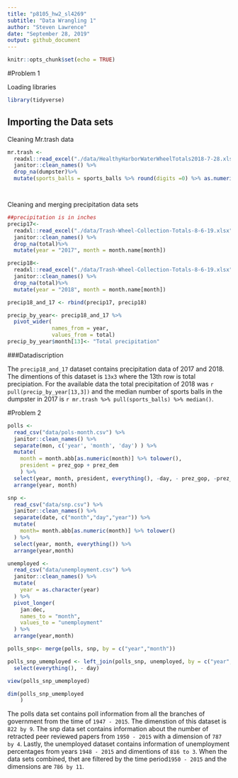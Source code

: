 ```yaml
---
title: "p8105_hw2_sl4269"
subtitle: "Data Wrangling 1"
author: "Steven Lawrence"
date: "September 28, 2019"
output: github_document
---
```


```r
knitr::opts_chunk$set(echo = TRUE)
```

#Problem 1

Loading libraries

```r
library(tidyverse)
```


## Importing the Data sets

Cleaning Mr.trash data

```r
mr.trash <-
  readxl::read_excel("./data/HealthyHarborWaterWheelTotals2018-7-28.xlsx", na = "", trim_ws = T, skip = 1, sheet = 1) %>% 
  janitor::clean_names() %>% 
  drop_na(dumpster)%>%
  mutate(sports_balls = sports_balls %>% round(digits =0) %>% as.numeric())




```

Cleaning and merging precipitation data sets

```r

##precipitation is in inches
precip17<- 
  readxl::read_excel("./data/Trash-Wheel-Collection-Totals-8-6-19.xlsx", na= "", trim_ws = T, skip = 1, sheet = 6) %>% 
  janitor::clean_names() %>% 
  drop_na(total)%>%
  mutate(year = "2017", month = month.name[month])

precip18<- 
  readxl::read_excel("./data/Trash-Wheel-Collection-Totals-8-6-19.xlsx", na= "", trim_ws = T, skip = 1, sheet = 5) %>% 
  janitor::clean_names() %>% 
  drop_na(total)%>%
  mutate(year = "2018", month = month.name[month])

precip18_and_17 <- rbind(precip17, precip18)

precip_by_year<- precip18_and_17 %>% 
  pivot_wider(
              names_from = year,
              values_from = total)
precip_by_year$month[13]<- "Total precipitation"

```

###Datadiscription

The `precip18_and_17` dataset contains precipitation data of 2017 and 2018. The dimentions of this dataset is `13x3` where the 13th row is total precipiation. For the available data the total precipitation of 2018 was `r pull(precip_by_year[13,3])` and the median number of sports balls in the dumpster in 2017 is `r mr.trash %>% pull(sports_balls) %>% median()`.

#Problem 2

```r

polls <- 
  read_csv("data/pols-month.csv") %>% 
  janitor::clean_names() %>% 
  separate(mon, c('year', 'month', 'day') ) %>% 
  mutate(
    month = month.abb[as.numeric(month)] %>% tolower(), 
    president = prez_gop + prez_dem 
    ) %>% 
  select(year, month, president, everything(), -day, - prez_gop, -prez_dem) %>% 
  arrange(year, month)

snp <- 
  read_csv("data/snp.csv") %>% 
  janitor::clean_names() %>% 
  separate(date, c("month","day","year")) %>% 
  mutate( 
    month= month.abb[as.numeric(month)] %>% tolower()
  ) %>% 
  select(year, month, everything()) %>% 
  arrange(year,month)

unemployed <- 
  read_csv("data/unemployment.csv") %>% 
  janitor::clean_names() %>% 
  mutate(
    year = as.character(year)
  ) %>% 
  pivot_longer(
    jan:dec,
    names_to = "month",
    values_to = "unemployment"
  ) %>% 
  arrange(year,month)

polls_snp<- merge(polls, snp, by = c("year","month")) 

polls_snp_umemployed <- left_join(polls_snp, unemployed, by = c("year", "month")) %>% 
  select(everything(), - day)

view(polls_snp_umemployed)

dim(polls_snp_umemployed
    )

```

The polls data set contains poll information from all the branches of government from the time of `1947 - 2015`. The dimenstion of this dataset is `822 by 9`. The snp data set contains information about the number of retracted peer reviewed papers from `1950 - 2015` with a dimension of `787 by 4`. Lastly, the unemployed dataset contains information of unemployment percentages from years `1948 - 2015` and dimentions of `816 to 3`. When the data sets combined, thet are filtered by the time period`1950 - 2015` and the dimensions are `786 by 11`.



